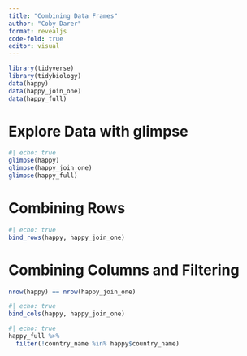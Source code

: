```yaml
---
title: "Combining Data Frames"
author: "Coby Darer"
format: revealjs 
code-fold: true
editor: visual
---
```


```r
    
library(tidyverse)
library(tidybiology)
data(happy)
data(happy_join_one)
data(happy_full)
```

# Explore Data with glimpse

```r
#| echo: true
glimpse(happy)
glimpse(happy_join_one)
glimpse(happy_full)
```

# Combining Rows

```r
#| echo: true
bind_rows(happy, happy_join_one)
```

# Combining Columns and Filtering

```r
nrow(happy) == nrow(happy_join_one)
```

```r
#| echo: true
bind_cols(happy, happy_join_one)
```

```r
#| echo: true
happy_full %>%
  filter(!country_name %in% happy$country_name)
```
